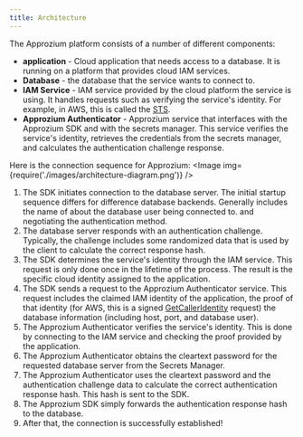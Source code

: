 ```yaml
---
title: Architecture
---
```



The Approzium platform consists of a number of different components:

* **application** - Cloud application that needs access to a database. It is running on a platform that provides cloud IAM services.
* **Database** - the database that the service wants to connect to.
* **IAM Service** - IAM service provided by the cloud platform the service is using. It handles requests such as verifying the service's identity. For example, in AWS, this is called the [STS](https://docs.aws.amazon.com/STS/latest/APIReference/welcome.html).
* **Approzium Authenticator** - Approzium service that interfaces with the Approzium SDK and with the secrets manager. This service verifies the service's identity, retrieves the credentials from the secrets manager, and calculates the authentication challenge response.

Here is the connection sequence for Approzium:
<Image img={require('./images/architecture-diagram.png')} />

1. The SDK initiates connection to the database server. The initial startup sequence differs for difference database backends. Generally includes the name of about the database user being connected to. and negotiating the authentication method.
2. The database server responds with an authentication challenge. Typically, the challenge includes some randomized data that is used by the client to calculate the correct response hash.
3. The SDK determines the service's identity through the IAM service. This request is only done once in the lifetime of the process. The result is the specific cloud identity assigned to the application.
4. The SDK sends a request to the Approzium Authenticator service. This request includes the claimed IAM identity of the application, the proof of that identity (for AWS, this is a signed [GetCallerIdentity](https://docs.aws.amazon.com/STS/latest/APIReference/API_GetCallerIdentity.html) request) the database information (including host, port, and database user).
5. The Approzium Authenticator verifies the service's identity. This is done by connecting to the IAM service and checking the proof provided by the application.
6. The Approzium Authenticator obtains the cleartext password for the requested database server from the Secrets Manager.
7. The Approzium Authenticator uses the cleartext password and the authentication challenge data to calculate the correct authentication response hash. This hash is sent to the SDK.
8. The Approzium SDK simply forwards the authentication response hash to the database. 
9. After that, the connection is successfully established!

